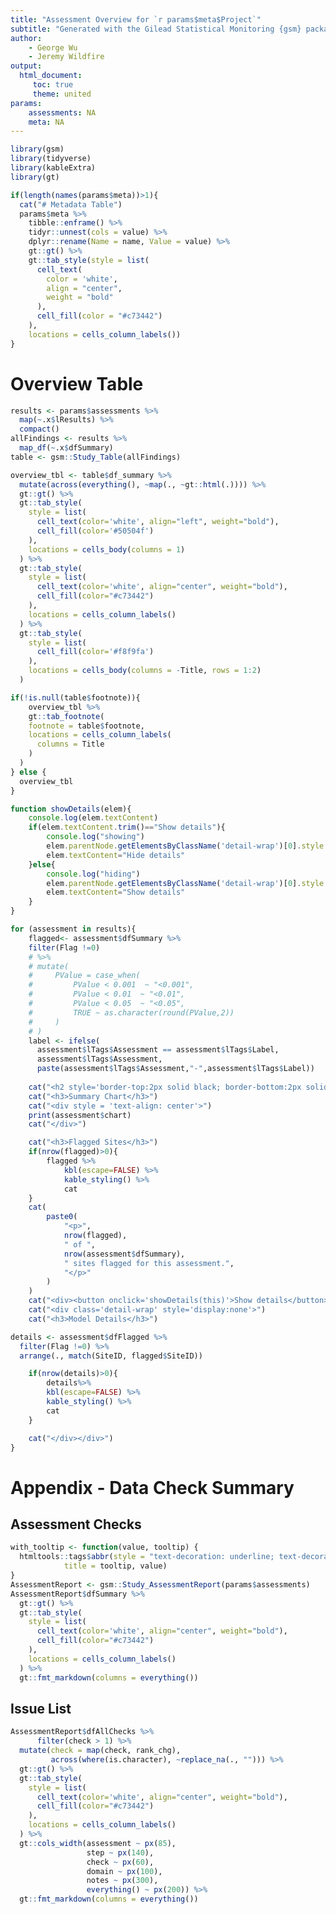 ```yaml
---
title: "Assessment Overview for `r params$meta$Project`"
subtitle: "Generated with the Gilead Statistical Monitoring {gsm} package"
author: 
    - George Wu
    - Jeremy Wildfire
output:
  html_document:
     toc: true
     theme: united
params:
    assessments: NA
    meta: NA 
---
```


```r
library(gsm)
library(tidyverse)
library(kableExtra)
library(gt)

if(length(names(params$meta))>1){
  cat("# Metadata Table")
  params$meta %>%
    tibble::enframe() %>%
    tidyr::unnest(cols = value) %>%
    dplyr::rename(Name = name, Value = value) %>%
    gt::gt() %>%
    gt::tab_style(style = list(
      cell_text(
        color = 'white',
        align = "center",
        weight = "bold"
      ),
      cell_fill(color = "#c73442")
    ),
    locations = cells_column_labels())
}

```

# Overview Table
```r
results <- params$assessments %>% 
  map(~.x$lResults) %>% 
  compact()
allFindings <- results %>% 
  map_df(~.x$dfSummary)
table <- gsm::Study_Table(allFindings) 

overview_tbl <- table$df_summary %>% 
  mutate(across(everything(), ~map(., ~gt::html(.)))) %>% 
  gt::gt() %>% 
  gt::tab_style(
    style = list(
      cell_text(color='white', align="left", weight="bold"),
      cell_fill(color='#50504f')
    ),
    locations = cells_body(columns = 1)
  ) %>% 
  gt::tab_style(
    style = list(
      cell_text(color='white', align="center", weight="bold"),
      cell_fill(color="#c73442")
    ),
    locations = cells_column_labels()
  ) %>% 
  gt::tab_style(
    style = list(
      cell_fill(color='#f8f9fa')
    ),
    locations = cells_body(columns = -Title, rows = 1:2)
  )

if(!is.null(table$footnote)){
    overview_tbl %>% 
    gt::tab_footnote(
    footnote = table$footnote, 
    locations = cells_column_labels(
      columns = Title
    )
  )
} else {
  overview_tbl
}
```

```js
function showDetails(elem){
    console.log(elem.textContent)
    if(elem.textContent.trim()=="Show details"){
        console.log("showing")
        elem.parentNode.getElementsByClassName('detail-wrap')[0].style.display=null
        elem.textContent="Hide details"
    }else{
        console.log("hiding")
        elem.parentNode.getElementsByClassName('detail-wrap')[0].style.display="none"
        elem.textContent="Show details"
    }
}
```


```r

for (assessment in results){
    flagged<- assessment$dfSummary %>% 
    filter(Flag !=0)
    # %>%
    # mutate(
    #     PValue = case_when(
    #         PValue < 0.001  ~ "<0.001",
    #         PValue < 0.01  ~ "<0.01",
    #         PValue < 0.05  ~ "<0.05",
    #         TRUE ~ as.character(round(PValue,2))
    #     )
    # )
    label <- ifelse(
      assessment$lTags$Assessment == assessment$lTags$Label, 
      assessment$lTags$Assessment, 
      paste(assessment$lTags$Assessment,"-",assessment$lTags$Label))
    
    cat("<h2 style='border-top:2px solid black; border-bottom:2px solid black; text-align:center; padding:3px;'> <small>Assessment Details</small><br>", label, "</h2>")
    cat("<h3>Summary Chart</h3>")
    cat("<div style = 'text-align: center'>")
    print(assessment$chart)
    cat("</div>")

    cat("<h3>Flagged Sites</h3>")
    if(nrow(flagged)>0){
        flagged %>%
            kbl(escape=FALSE) %>% 
            kable_styling() %>% 
            cat
    }
    cat(
        paste0(
            "<p>",
            nrow(flagged),
            " of ",
            nrow(assessment$dfSummary),
            " sites flagged for this assessment.",
            "</p>"
        )
    )
    cat("<div><button onclick='showDetails(this)'>Show details</button>")
    cat("<div class='detail-wrap' style='display:none'>")
    cat("<h3>Model Details</h3>")

details <- assessment$dfFlagged %>%
  filter(Flag !=0) %>% 
  arrange(., match(SiteID, flagged$SiteID))

    if(nrow(details)>0){
        details%>%
        kbl(escape=FALSE) %>% 
        kable_styling() %>% 
        cat
    }

    cat("</div></div>")
}
```


# Appendix - Data Check Summary

## Assessment Checks
```r
with_tooltip <- function(value, tooltip) {
  htmltools::tags$abbr(style = "text-decoration: underline; text-decoration-style: solid; cursor: question; color: blue",
            title = tooltip, value)
}
AssessmentReport <- gsm::Study_AssessmentReport(params$assessments)
AssessmentReport$dfSummary %>% 
  gt::gt() %>% 
  gt::tab_style(
    style = list(
      cell_text(color='white', align="center", weight="bold"),
      cell_fill(color="#c73442")
    ),
    locations = cells_column_labels()
  ) %>% 
  gt::fmt_markdown(columns = everything())

```

## Issue List
```r
AssessmentReport$dfAllChecks %>%
      filter(check > 1) %>% 
  mutate(check = map(check, rank_chg),
         across(where(is.character), ~replace_na(., ""))) %>% 
  gt::gt() %>% 
  gt::tab_style(
    style = list(
      cell_text(color='white', align="center", weight="bold"),
      cell_fill(color="#c73442")
    ),
    locations = cells_column_labels()
  ) %>% 
  gt::cols_width(assessment ~ px(85),
                 step ~ px(140),
                 check ~ px(60),
                 domain ~ px(100),
                 notes ~ px(300),
                 everything() ~ px(200)) %>% 
  gt::fmt_markdown(columns = everything())
```



